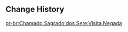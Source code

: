 {{Genius Invokation TCG Stage
|title        = Visit Denied
|type         = Adventure Challenge
|group        = Open World Match
|character    = Fodil
|requirement  = 10
|location     = Sumeru
|introduction = If someone of ill intent seeks to enter Aaru Village, the only thing that will greet them will be the pointed spears of the guards. The dutiful guard, Fodil, had faced plenty of powerful foes in his youth, and thus possessed a deep well of experience to draw from, with some of his new foes breathing clarity into old memories...<br>{{Color|bp|Special Rule - Mastery Talisman: Extended Explosion - For every 3 times the opposing characters take Elemental Reaction DMG, you will deal 4 Piercing DMG to all opposing characters.}}
|objective_1  = Achieve victory
|reward_1     = Lucky Coin*900
|objective_2  = Achieve victory within 6 Rounds
|reward_2     = Lucky Coin*900
|objective_3  = Achieve victory with characters defeated less than twice during the battle
|reward_3     = Lucky Coin*900
|lineup       = Fatui Skirmisher - Electrohammer Vanguard;Fatui Skirmisher - Geochanter Bracer;Mirror Maiden;Fatui Skirmisher - Geochanter Bracer
|p_support    = Mastery Talisman: Extended Explosion
}}

==Change History==
{{Change History|3.7}}

[[pt-br:Chamado Sagrado dos Sete:Visita Negada]]